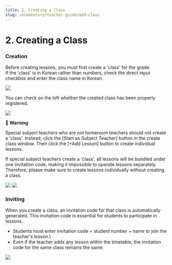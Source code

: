 ```yaml
---
title: 2. Creating a Class
slug: /elementary/teacher-guide/add-class
---
```



# 2. Creating a Class

### Creation

Before creating lessons, you must first create a 'class' for the grade.\
If the 'class' is in Korean rather than numbers, check the direct input checkbox and enter the class name in Korean.

<Image src="/img/kr/elementary/teacher/02-01.jpg" size="lg" />

You can check on the left whether the created class has been properly registered.

<Image src="/img/kr/elementary/teacher/02-02.jpg" size="lg" />

🚨 **Warning**

Special subject teachers who are not homeroom teachers should not create a 'class'. Instead, click the [Start as Subject Teacher] button in the create class window. Then click the [+Add Lesson] button to create individual lessons.

If special subject teachers create a 'class', all lessons will be bundled under one invitation code, making it impossible to operate lessons separately.
Therefore, please make sure to create lessons individually without creating a class.

<Image src="/img/kr/elementary/teacher/02-03.jpg" size="lg" />
<Image src="/img/kr/elementary/teacher/02-04.jpg" size="lg" />

### Inviting

When you create a class, an invitation code for that class is automatically generated. This invitation code is essential for students to participate in lessons.

- Students must enter invitation code + student number + name to join the teacher's lesson.\
- Even if the teacher adds any lesson within the timetable, the invitation code for the same class remains the same.

<Image src="/img/kr/elementary/teacher/02-05.jpg" size="lg" />

